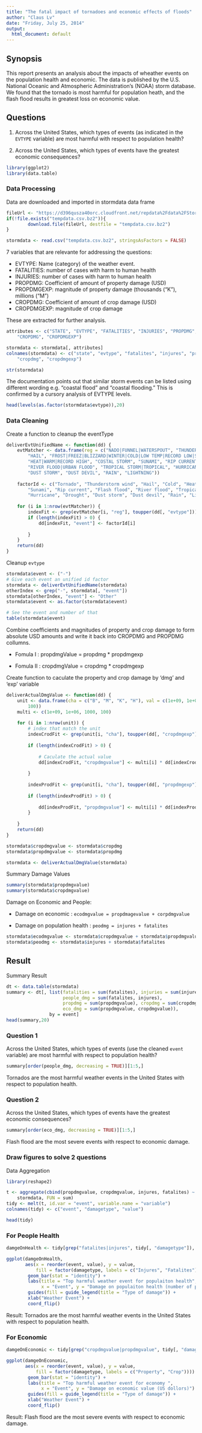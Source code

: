 ```yaml
---
title: "The fatal impact of tornadoes and economic effects of floods"
author: "Claus Lv"
date: "Friday, July 25, 2014"
output:
  html_document: default
---
```


## Synopsis
This report presents an analysis about the impacts of wheather events on the population health and economic. The data is published by the U.S. National Oceanic and Atmospheric Administration's (NOAA) storm database. We found that the tornado is most harmful for population heath, and the flash flood results in greatest loss on economic value.

## Questions

1. Across the United States, which types of events (as indicated in the `EVTYPE` variable) are most harmful with respect to population health?


2. Across the United States, which types of events have the greatest economic consequences?


```r
library(ggplot2)
library(data.table)
```


### Data Processing
Data are downloaded and imported in stormdata data frame
```r
fileUrl <- "https://d396qusza40orc.cloudfront.net/repdata%2Fdata%2FStormData.csv.bz2"
if(!file.exists("tempdata.csv.bz2")){
        download.file(fileUrl, destfile = "tempdata.csv.bz2")
}

stormdata <- read.csv("tempdata.csv.bz2", stringsAsFactors = FALSE)
```

7 variables that are relevante for addressing the questions:

- EVTYPE: Name (category) of the weather event.
- FATALITIES: number of cases with harm to human health
- INJURIES: number of cases with harm to human health
- PROPDMG: Coefficient of amount of property damage (USD)
- PROPDMGEXP: magnitude of property damage (thousands (“K”), millions (“M”)
- CROPDMG: Coefficient of amount of crop damage (USD)
- CROPDMGEXP: magnitude of crop damage 

These are extracted for further analysis.
```r
attributes <- c("STATE", "EVTYPE", "FATALITIES", "INJURIES", "PROPDMG", "PROPDMGEXP", 
    "CROPDMG", "CROPDMGEXP")

stormdata <- stormdata[, attributes]
colnames(stormdata) <- c("state", "evtype", "fatalites", "injures", "propdmg", "propdmgexp", 
    "cropdmg", "cropdmgexp")

str(stormdata)
```

The documentation points out that similar storm events can be listed using different wording e.g. “coastal flood” and “coastal flooding.” This is confirmed by a cursory analysis of EVTYPE levels.
```r
head(levels(as.factor(stormdata$evtype)),20)
```


### Data Cleaning
Create a function to cleanup the eventType
```r
deliverEvtUnifiedName <- function(dd) {
    evtMatcher <- data.frame(reg = c("NADO|FUNNEL|WATERSPOUT", "THUNDER|STORM|WIND", 
        "HAIL", "FROST|FREEZ|BLIZZARD|WINTER|COLD|LOW TEMP|RECORD LOW|SNOW|ICE", 
        "HEAT|WARM|RECORD HIGH", "COSTAL STORM", "SUNAMI", "RIP CURRENT", "FLASH FLOOD|FLD|FLOOD", 
        "RIVER FLOOD|URBAN FLOOD", "TROPICAL STORM|TROPICAL", "HURRICANE", "DROUGHT", 
        "DUST STORM", "DUST DEVIL", "RAIN", "LIGHTNING"))
    
    factorId <- c("Tornado", "Thunderstorm wind", "Hail", "Cold", "Heat", "Costal Storm", 
        "Sunami", "Rip current", "Flash flood", "River flood", "Tropical Storm", 
        "Hurricane", "Drought", "Dust storm", "Dust devil", "Rain", "Ligntning")
    
    for (i in 1:nrow(evtMatcher)) {
        indexFit <- grep(evtMatcher[i, "reg"], toupper(dd[, "evtype"]))
        if (length(indexFit) > 0) {
            dd[indexFit, "event"] <- factorId[i]
            
        }
    }
    return(dd)
}

```

Cleanup `evtype`
```r
stormdata$event <- ("-")
# Give each event an unified id factor
stormdata <- deliverEvtUnifiedName(stormdata)
otherIndex <- grep("-", stormdata[, "event"])
stormdata[otherIndex, "event"] <- "Other"
stormdata$event <- as.factor(stormdata$event)

# See the event and number of that
table(stormdata$event)

```

Combine coefficients and magnitudes of property and crop damage to form absolute USD amounts and write it back into CROPDMG and PROPDMG collumns.

- Fomula I : propdmgValue = propdmg * propdmgexp

- Fomula II : cropdmgValue = cropdmg * cropdmgexp 


Create function to caculate the property and crop damage by 'dmg' and 'exp' variable
```r
deliverActualDmgValue <- function(dd) {
    unit <- data.frame(cha = c("B", "M", "K", "H"), val = c(1e+09, 1e+06, 1000, 
        100))
    multi <- c(1e+09, 1e+06, 1000, 100)
    
    for (i in 1:nrow(unit)) {
        # index that match the unit
        indexCrodFit <- grep(unit[i, "cha"], toupper(dd[, "cropdmgexp"]))
        
        if (length(indexCrodFit) > 0) {
            
            # Caculate the actual value
            dd[indexCrodFit, "cropdmgvalue"] <- multi[i] * dd[indexCrodFit, "cropdmg"]
            
        }
        
        indexProdFit <- grep(unit[i, "cha"], toupper(dd[, "propdmgexp"]))
        
        if (length(indexProdFit) > 0) {
            
            dd[indexProdFit, "propdmgvalue"] <- multi[i] * dd[indexProdFit, "propdmg"]
        }
        
    }
    return(dd)
}

stormdata$cropdmgvalue <- stormdata$cropdmg
stormdata$propdmgvalue <- stormdata$propdmg

stormdata <- deliverActualDmgValue(stormdata)


```


Summary Damage Values
```r
summary(stormdata$propdmgvalue)
summary(stormdata$cropdmgvalue)

```


Damage on Economic and People:

- Damage on economic : `ecodmgvalue = propdmagevalue + corpdmgvalue `

- Damage on population health : `peodmg = injures + fatalites`

```r
stormdata$ecodmgvalue <- stormdata$cropdmgvalue + stormdata$propdmgvalue
stormdata$peodmg <- stormdata$injures + stormdata$fatalites

```


## Result

Summary Result
```r
dt <- data.table(stormdata)
summary <- dt[, list(fatalities = sum(fatalites), injuries = sum(injures), 
                     people_dmg = sum(fatalites, injures), 
                     propdmg = sum(propdmgvalue), cropdmg = sum(cropdmgvalue),
                     eco_dmg = sum(propdmgvalue, cropdmgvalue)), 
                by = event]
head(summary,20)
```


### Question 1
Across the United States, which types of events (use the cleaned `event` variable) are most harmful with respect to population health?

```r
summary[order(people_dmg, decreasing = TRUE)][1:5,]

```


Tornados are the most harmful weather events in the United States with respect to population health.

### Question 2
Across the United States, which types of events have the greatest economic consequences?
```r
summary[order(eco_dmg, decreasing = TRUE)][1:5,]

```

Flash flood are the most severe events with respect to economic damage.


### Draw figures to solve 2 questions
Data Aggregation
```r
library(reshape2)

t <- aggregate(cbind(propdmgvalue, cropdmgvalue, injures, fatalites) ~ event, 
    stormdata, FUN = sum)
tidy <- melt(t, id.var = "event", variable.name = "variable")
colnames(tidy) <- c("event", "damagetype", "value")

head(tidy)

```

### For People Health
```r
damgeOnHealth <- tidy[grep("fatalites|injures", tidy[, "damagetype"]), ]

ggplot(damgeOnHealth, 
       aes(x = reorder(event, value), y = value, 
           fill = factor(damagetype, labels = c("Injures", "Fatalites")))) +
        geom_bar(stat = "identity") + 
        labs(title = "Top harmful weather event for populaiton health", 
             x = "Event", y = "Damage on populaiton health (number of people)") + 
        guides(fill = guide_legend(title = "Type of damage")) + 
        xlab("Weather Event") +
        coord_flip()


```


Result: Tornados are the most harmful weather events in the United States with respect to population health.

### For Economic
```r
damgeOnEconomic <- tidy[grep("cropdmgvalue|propdmgvalue", tidy[, "damagetype"]),]

ggplot(damgeOnEconomic, 
       aes(x = reorder(event, value), y = value,
           fill = factor(damagetype, labels = c("Property", "Crop")))) + 
        geom_bar(stat = "identity") + 
        labs(title = "Top harmful weather event for economy ",
             x = "Event", y = "Damage on economic value (US dollors)") + 
        guides(fill = guide_legend(title = "Type of damage")) + 
        xlab("Weather Event") + 
        coord_flip()


```

Result: Flash flood are the most severe events with respect to economic damage.